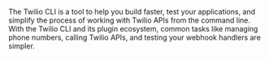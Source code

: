 The Twilio CLI is a tool to help you build faster, test your applications, and simplify the process of working with Twilio APIs from the command line. With the Twilio CLI and its plugin ecosystem, common tasks like managing phone numbers, calling Twilio APIs, and testing your webhook handlers are simpler.
